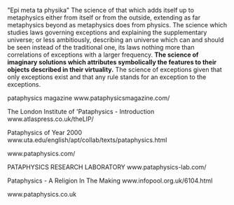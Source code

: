 "Epi meta ta physika"
The science of that which adds itself up to metaphysics either from itself or from the outside, extending as far metaphysics beyond as metaphysics does from physics.
The science which studies laws governing exceptions and explaining the supplementary universe; or less ambitiously, describing an universe which can and should be seen instead of the traditional one, its laws nothing more than correlations of exceptions with a larger frequency.
'''The science of imaginary solutions which attributes symbolically the features to their objects described in their virtuality.'''
The science of exceptions given that only exceptions exist and that any rule stands for an exception to the exceptions.

{{wikify}}

pataphysics magazine
www.pataphysicsmagazine.com/

The London Institute of 'Pataphysics - Introduction
www.atlaspress.co.uk/theLIP/

Pataphysics of Year 2000
www.uta.edu/english/apt/collab/texts/pataphysics.html 

www.pataphysics.com/ 

PATAPHYSICS RESEARCH LABORATORY
www.pataphysics-lab.com/ 

Pataphysics - A Religion In The Making
www.infopool.org.uk/6104.html 

www.pataphysics.co.uk